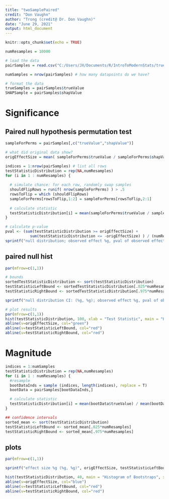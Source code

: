 ---
title: "twoSamplePaired"
credit: "Don Vaughn"
author: "Trong (credit@ Dr. Don Vaughn)"
date: "June 29, 2021"
output: html_document
---

```{r setup, include=FALSE}
knitr::opts_chunk$set(echo = TRUE)

numResamples = 10000
```

```{r load, echo=FALSE}

# load the data
pairSamples = read.csv("C:/Users/JX/Documents/R/IntroToModernStats/trueShapPairSamples.csv")   # PC

numSamples = nrow(pairSamples) # how many datapoints do we have?

# format the data
trueSamples = pairSamples$trueValue
SHAPSample = pairSamples$shapValue

```

# Significance
## Paired null hypothesis permutation test
``` {r paired significance bootstrap}
sampleForPerms = pairSamples[,c("trueValue","shapValue")]

# what did original data show?
origEffectSize = mean( sampleForPerms$trueValue / sampleForPerms$shapValue )

indices = 1:nrow(pairSamples) # list all rows
testStatisticDistribution = rep(NA,numResamples)
for (i in 1 : numResamples) {
  
  # simulate chance: for each row, randomly swap samples
  shouldFlipRows = runif( nrow(sampleForPerms) ) > .5
  rowsToFlip = which (shouldFlipRows)
  sampleForPerms[rowsToFlip,1:2] = sampleForPerms[rowsToFlip,2:1]
  
  # calculate statistic
  testStatisticDistribution[i] = mean(sampleForPerms$trueValue / sampleForPerms$shapValue)
}

# calculate p-value
pval <- (sum(testStatisticDistribution >= origEffectSize) + 
           sum(testStatisticDistribution <= -origEffectSize) ) / (numResamples)
sprintf("null distribution; observed effect %g, pval of observed effect %g", origEffectSize, pval)

```

## paired null hist
``` {r paired null hist, echo=FALSE}
par(mfrow=c(1,1))

# bounds
sortedTestStatisticDistribution <- sort(testStatisticDistribution)
testStatisticLeftBound <- sortedTestStatisticDistribution[.025*numResamples]
testStatisticRightBound <- sortedTestStatisticDistribution[.975*numResamples]

sprintf("null distribution CI: (%g, %g); observed effect %g, pval of observed effect %g", testStatisticLeftBound, testStatisticRightBound, origEffectSize, pval)

# plot results
par(mfrow=c(1,1))
hist(testStatisticDistribution, 100, xlab = "Test Statistic", main = "Histogram of Null Distribution", xlim = c(-10,10))
abline(v=origEffectSize, col="green")
abline(v=testStatisticLeftBound, col="red")
abline(v=testStatisticRightBound, col="red")
```



# Magnitude
``` {r null mag bootstrap}

indices = 1:numSamples
testStatisticDistribution = rep(NA,numResamples)
for (i in 1 : numResamples) {
  #resample
  bootDataInds = sample (indices, length(indices), replace = T)
  bootData = pairSamples[bootDataInds,]

  # calculate statistic
  testStatisticDistribution[i] = mean(bootData$trueValue) / mean(bootData$shapValue) # calc fractional sample' difference
}

## confidence intervals
sorted_mean <- sort(testStatisticDistribution)
testStatisticLeftBound <- sorted_mean[.025*numResamples]
testStatisticRightBound <- sorted_mean[.975*numResamples]
```

## plots
``` {r paired hist, echo=FALSE}
par(mfrow=c(1,1))

sprintf("effect size %g (%g, %g)", origEffectSize, testStatisticLeftBound, testStatisticRightBound)

hist(testStatisticDistribution, 40, main = "Histogram of Bootstraps", xlab = "Test Statistic") #xlim=c(-2,4)
abline(v=origEffectSize, col="blue")
abline(v=testStatisticLeftBound, col="red")
abline(v=testStatisticRightBound, col="red")

```